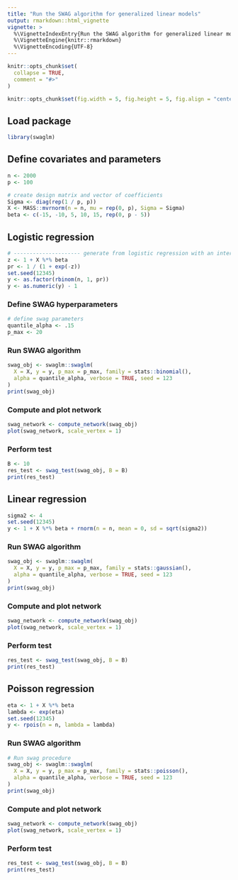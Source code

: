 ```yaml
---
title: "Run the SWAG algorithm for generalized linear models"
output: rmarkdown::html_vignette
vignette: >
  %\VignetteIndexEntry{Run the SWAG algorithm for generalized linear models}
  %\VignetteEngine{knitr::rmarkdown}
  %\VignetteEncoding{UTF-8}
---
```


```r
knitr::opts_chunk$set(
  collapse = TRUE,
  comment = "#>"
)

knitr::opts_chunk$set(fig.width = 5, fig.height = 5, fig.align = "center")
```


## Load package
```r
library(swaglm)
```



## Define covariates and parameters
```r
n <- 2000
p <- 100

# create design matrix and vector of coefficients
Sigma <- diag(rep(1 / p, p))
X <- MASS::mvrnorm(n = n, mu = rep(0, p), Sigma = Sigma)
beta <- c(-15, -10, 5, 10, 15, rep(0, p - 5))
```

## Logistic regression
```r
# --------------------- generate from logistic regression with an intercept of one
z <- 1 + X %*% beta
pr <- 1 / (1 + exp(-z))
set.seed(12345)
y <- as.factor(rbinom(n, 1, pr))
y <- as.numeric(y) - 1
```

### Define SWAG hyperparameters
```r
# define swag parameters
quantile_alpha <- .15
p_max <- 20
```

### Run SWAG algorithm
```r
swag_obj <- swaglm::swaglm(
  X = X, y = y, p_max = p_max, family = stats::binomial(),
  alpha = quantile_alpha, verbose = TRUE, seed = 123
)
print(swag_obj)
```

### Compute and plot network
```r
swag_network <- compute_network(swag_obj)
plot(swag_network, scale_vertex = 1)
```

### Perform test
```r
B <- 10
res_test <- swag_test(swag_obj, B = B)
print(res_test)
```


## Linear regression

```r
sigma2 <- 4
set.seed(12345)
y <- 1 + X %*% beta + rnorm(n = n, mean = 0, sd = sqrt(sigma2))
```

### Run SWAG algorithm
```r
swag_obj <- swaglm::swaglm(
  X = X, y = y, p_max = p_max, family = stats::gaussian(),
  alpha = quantile_alpha, verbose = TRUE, seed = 123
)
print(swag_obj)
```

### Compute and plot network
```r
swag_network <- compute_network(swag_obj)
plot(swag_network, scale_vertex = 1)
```

### Perform test
```r
res_test <- swag_test(swag_obj, B = B)
print(res_test)
```


## Poisson regression
```r
eta <- 1 + X %*% beta
lambda <- exp(eta)
set.seed(12345)
y <- rpois(n = n, lambda = lambda)
```

### Run SWAG algorithm
```r
# Run swag procedure
swag_obj <- swaglm::swaglm(
  X = X, y = y, p_max = p_max, family = stats::poisson(),
  alpha = quantile_alpha, verbose = TRUE, seed = 123
)
print(swag_obj)
```

### Compute and plot network
```r
swag_network <- compute_network(swag_obj)
plot(swag_network, scale_vertex = 1)
```

### Perform test
```r
res_test <- swag_test(swag_obj, B = B)
print(res_test)
```
